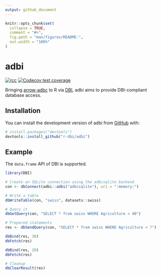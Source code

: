 ```yaml
---
output: github_document
---
```


<!-- README.md is generated from README.Rmd. Please edit that file -->

```r
knitr::opts_chunk$set(
  collapse = TRUE,
  comment = "#>",
  fig.path = "man/figures/README-",
  out.width = "100%"
)
```

# adbi

<!-- badges: start -->
[![rcc](https://github.com/r-dbi/adbi/workflows/rcc/badge.svg)](https://github.com/r-dbi/adbi/actions)
[![Codecov test coverage](https://codecov.io/gh/r-dbi/adbi/branch/main/graph/badge.svg)](https://codecov.io/gh/r-dbi/adbi?branch=main)
<!-- badges: end -->

Bringing [arrow-adbc](https://github.com/apache/arrow-adbc) to R via [DBI](https://github.com/r-dbi), adbi aims to provide DBI-compliant database access.

## Installation

You can install the development version of adbi from [GitHub](https://github.com/) with:

``` r
# install.packages("devtools")
devtools::install_github("r-dbi/adbi")
```

## Example

The `data.frame` API of DBI is supported.

```r
library(DBI)

# Create an SQLite connection using the adbcsqlite backend
con <- dbConnect(adbi::adbi("adbcsqlite"), uri = ":memory:")

# Write a table
dbWriteTable(con, "swiss", datasets::swiss)

# Query it
dbGetQuery(con, "SELECT * from swiss WHERE Agriculture < 40")

# Prepared statements
res <- dbSendQuery(con, "SELECT * from swiss WHERE Agriculture < ?")

dbBind(res, 30)
dbFetch(res)

dbBind(res, 20)
dbFetch(res)

# Cleanup
dbClearResult(res)
```
